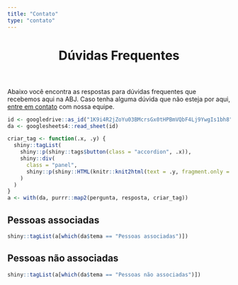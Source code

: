 ```yaml
---
title: "Contato"
type: "contato"
---
```


<!-- FAQ -->

<header class="section-header">
<h1 id="faq">Dúvidas Frequentes</h1>
</header>

Abaixo você encontra as respostas para dúvidas frequentes que recebemos aqui na ABJ. Caso tenha alguma dúvida que não esteja por aqui, [entre em contato](/contato) com nossa equipe.

```r
id <- googledrive::as_id("1K9i4R2jZoYu03BMcrsGx0tHPBmVQbF4Lj9YwgIs1bh8")
da <- googlesheets4::read_sheet(id)

criar_tag <- function(.x, .y) {
  shiny::tagList(
    shiny::p(shiny::tags$button(class = "accordion", .x)),
    shiny::div(
      class = "panel", 
      shiny::p(shiny::HTML(knitr::knit2html(text = .y, fragment.only = TRUE)))
    )
  )
}
a <- with(da, purrr::map2(pergunta, resposta, criar_tag))
```

<h2>Pessoas associadas</h2>


```r
shiny::tagList(a[which(da$tema == "Pessoas associadas")])
```

<h2>Pessoas não associadas</h2>

```r
shiny::tagList(a[which(da$tema == "Pessoas não associadas")])
```
